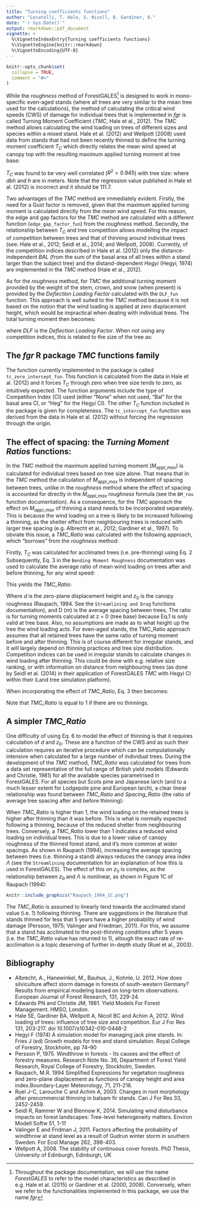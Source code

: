 ```yaml
---
title: "Turning coefficients functions"
author: "Locatelli, T. Hale, S. Nicoll, B. Gardiner, B."
date: "`r Sys.Date()`"
output: rmarkdown::pdf_document
vignette: >
  %\VignetteIndexEntry{Turning coefficients functions}
  %\VignetteEngine{knitr::rmarkdown}
  %\VignetteEncoding{UTF-8}
---
```


```r
knitr::opts_chunk$set(
  collapse = TRUE,
  comment = "#>"
)
```
While the *roughness* method of ForestGALES^[Throughout the package documentation, we will use the name *ForestGALES* to refer to the model characteristics as described in e.g. Hale et al. (2015) or Gardiner et al. (2000, 2008). Conversely, when we refer to the functionalities implemented in this package, we use the name *fgr*] is designed to work in mono-specific even-aged stands (where all trees are very similar to the mean tree used for the calculations), the method of calculating the critical wind speeds (CWS) of damage for individual trees that is implemented in *fgr* is called Turning Moment Coefficient (*TMC*, Hale et al., 2012). The *TMC* method allows calculating the wind loading on trees of different sizes and species within a mixed stand. Hale et al. (2012) and Wellpott (2008) used data from stands that had not been recently thinned to define the turning moment coefficient $T_C$ which directly relates the mean wind speed at canopy top with the resulting maximum applied turning moment at tree base:

\begin{align}
M_{appl\_max} = T_C\cdot u(h)^2
\end{align}
$T_C$ was found to be very well correlated ($R^2 = 0.945$) with tree size:
\begin{align}
T_C = 111.7\cdot dbh^2 h
\end{align}
where *dbh* and *h* are in meters. Note that the regression value published in Hale et al. (2012) is incorrect and it should be 111.7.

Two advantages of the *TMC* method are immediately evident. Firstly, the need for a Gust factor is removed, given that the maximum applied turning moment is calculated directly from the *mean* wind speed. For this reason, the edge and gap factors for the *TMC* method are calculated with a different function (`edge_gap_factor_fun`) from the *roughness* method. Secondly, the relationship between $T_C$ and tree competition allows modelling the impact of competition between trees and that of thinning around individual trees (see: Hale et al., 2012; Seidl et al., 2014; and Wellpott, 2008). Currently, of the competition indices described in Hale et al. (2012) only the distance-independent *BAL* (from the sum of the basal area of all trees within a stand larger than the subject tree) and the distand-dependent *Hegyi* (Hegyi, 1974) are implemented in the *TMC* method (Hale et al., 2012).

As for the *roughness* method, for *TMC* the additional turning moment provided by the weight of the stem, crown, and snow (when present) is provided by the *Deflection Loading Factor* calculated with the `DLF_fun` function. This approach is well suited to the *TMC* method because it is not based on the notion that the wind loading is applied at zero displacement height, which would be impractical when dealing with individual trees. The total turning moment then becomes:

\begin{align}
M_{tot\_max} = DLF\cdot T_C\cdot u(h)^2
\end{align}

where *DLF* is the *Deflection Loading Factor*. When not using any competition indices, this is related to the size of the tree as:

\begin{align}
M_{tot\_max} = DLF\cdot u(h)^2 \cdot 111.7 \cdot dbh^2h
\end{align}

## The *fgr* R package *TMC* functions family
The function currently implemented in the package is called `tc_zero_intercept_fun`. This function is calculated from the data in Hale et al. (2012) and it forces $T_C$ through zero when tree size tends to zero, as intuitively expected. The function arguments include the type of Competition Index (CI) used (either "None" when not used, "Bal" for the basal area CI, or "Heg" for the Hegyi CI).
The other $T_C$ function included in the package is given for completeness. The `tc_intercept_fun` function was derived from the data in Hale et al. (2012) without forcing the regression through the origin.

## The effect of spacing: the *Turning Moment Ratios* functions:
In the *TMC* method the maximum applied turning moment ($M_{appl\_max}$) is calculated for individual trees based on tree size alone. That means that in the *TMC* method the calculation of $M_{appl\_max}$ is independent of spacing between trees, unlike in the *roughness* method where the effect of spacing is accounted for directly in the $M_{appl\_max}$ *roughness* formula (see the `BM_rou` function documentation). As a consequence, for the *TMC* approach the effect on $M_{appl\_max}$ of thinning a stand needs to be incorporated separately. This is because the wind loading on a tree is likely to be increased following a thinning, as the shelter effect from neighbouring trees is reduced with larger tree spacing (e.g. Albrecht et al., 2012; Gardiner et al., 1997). To obviate this issue, a *TMC_Ratio* was calculated with the following approach, which "borrows" from the *roughness* method:

Firstly, $T_C$ was calculated for acclimated trees (i.e. pre-thinning) using Eq. 2
Subsequently, Eq. 3 in the `Bending Moment Roughness` documentation was used to calculate the average ratio of mean wind loading on trees after and before thinning, for any wind speed:

\begin{align}  
M_{appl_mean}(z) = (d -z)\rho \biggl(\frac{Du_hk}{ln\frac{h-d}{z-0}}\biggr)^2
\end{align}

This yields the *TMC_Ratio*:

\begin{align}
TMC\_Ratio = \frac{M_{mean\_after}(z=0)}{M_{mean\_before}(z=0)} = \frac{d_{after}}{d_{before}} \biggl(\frac{D_{after}}{D_{before}}\biggr)^2 \Biggl(\frac{ln \biggl(\frac{h_{before} - d_{before}}{z_{0before}}\biggr)}{ln \biggl(\frac{h_{after} - d_{after}}{z_{0after}}\biggr)}\Biggr)^2
\end{align}

Where $d$ is the zero-plane displacement height and $z_0$ is the canopy roughness (Raupach, 1994. See the `Streamlining and Drag` functions documentation), and D (m) is the average spacing between trees. The ratio is for turning moments calculated at z = 0 (tree base) because Eq.1 is only valid at tree base. Also, no assumptions are made as to what height up the tree the wind loading acts. For even-aged stands, the TMC_Ratio approach assumes that all retained trees have the same ratio of turning moment before and after thinning. This is of course different for irregular stands, and it will largely depend on thinning practices and tree size distribution. Competition indices can be used in irregular stands to calculate changes in wind loading after thinning. This could be done with e.g. relative size ranking, or with information on distance from neighbouring trees (as done by Seidl et al. (2014) in their application of ForestGALES *TMC* with Hegyi CI within their iLand tree simulation platform).
     
When incorporating the effect of *TMC_Ratio*, Eq. 3 then becomes:

\begin{align}
M_{tot\_max} = DLF\cdot T_C\cdot u(h)^2 \cdot TMC\_Ratio
\end{align}

Note that *TMC_Ratio* is equal to 1 if there are no thinnings.

## A simpler *TMC_Ratio*
One difficulty of using Eq. 6 to model the effect of thinning is that it requires calculation of $d$ and $z_0$. These are a function of the CWS and as such their calculation requires an iterative procedure which can be computationally intensive when calculated for a large number of individual trees. During the development of the *TMC* method, *TMC_Ratio* was calculated for trees from a data set representative of the full range of British yield models (Edwards and Christie, 1981) for all the available species parametrised in ForestGALES. For all species but Scots pine and Japanese larch (and to a much lesser extent for Lodgepole pine and European larch), a clear linear relationship was found between *TMC_Ratio* and *Spacing_Ratio* (the ratio of average tree spacing after and before thinning):

\begin{align}
TMC\_Ratio = 0.99\cdot Spacing\_Ratio
\end{align}

When *TMC_Ratio* is higher than 1, the wind loading on the retained trees is higher after thinning than it was before. This is what is normally expected following a thinning, because of the reduced shelter from neighbouring trees. Conversely, a *TMC_Ratio* lower than 1 indicates a reduced wind loading on individual trees. This is due to a lower value of canopy roughness of the thinned forest stand, and it's more common at wider spacings. As shown in Raupach (1994), increasing the average spacing between trees (i.e. thinning a stand) always reduces the canopy area index $\Lambda$ (see the `Streamlining` documentation for an explanation of how this is used in ForestGALES). The effect of this on $z_0$ is complex, as the relationship between $z_0$ and $\Lambda$ is nonlinear, as shown in Figure 1C of Raupach (1994):

```r
knitr::include_graphics("Raupach_1994_1C.png")
```

The *TMC_Ratio* is assumed to linearly tend towards the acclimated stand value (i.e. 1) following thinning. There are suggestions in the literature that stands thinned for less that 5 years have a higher probability of wind damage (Persson, 1975; Valinger and Friedman, 2011). For this, we assume that a stand has acclimated to the post-thinning conditions after 5 years (i.e. the *TMC_Ratio* value has returned to 1), altough the exact rate of re-acclimation is  a topic deserving of further in-depth study (Ruel et al., 2003).


## Bibliography
- Albrecht, A., Hanewinkel, M., Bauhus, J., Kohnle, U. 2012. How does silviculture affect storm damage in forests of south-western Germany? Results from empirical modeling based on long-term observations. European Journal of Forest Research, 131, 229-24.
- Edwards PN and Christie JM, 1981. Yield Models For Forest Management. HMSO, London.
- Hale SE, Gardiner BA, Wellpott A, Nicoll BC and Achim A, 2012. Wind loading of trees: influence of tree size and competition. Eur J For Res 131, 203-217. doi 10.1007/s10342-010-0448-2
- Hegyi F (1974) A simulation model for managing jack pine stands. In: Fries J (ed) Growth models for tree and stand simulation. Royal College of Forestry, Stockholm, pp 74–90
- Persson P, 1975. Windthrow in forests - Its causes and the effect of forestry measures. Research Note No. 36, Department of Forest Yield Research, Royal College of Forestry, Stockholm, Sweden.
- Raupach, M.R. 1994 Simplified Expressions for vegetation roughness and zero-plane displacement as functions of canopy height and area index.Boundary-Layer Meteorology, 71, 211-216.
- Ruel J-C, Larouche C and Achim A, 2003. Changes in root morphology after precommercial thinning in balsam fir stands. Can J For Res 33, 2452-2459.
- Seidl R, Rammer W and Blennow K, 2014. Simulating wind disturbance impacts on forest landscapes: Tree-level heterogeneity matters. Environ Modell Softw 51, 1-11
- Valinger E and Fridman J, 2011. Factors affecting the probability of windthrow at stand level as a result of Gudrun winter storm in southern Sweden. For Ecol Manage 262, 398-403.
- Wellpott A, 2008. The stability of continuous cover forests. PhD Thesis, University of Edinburgh, Edinburgh, UK
